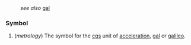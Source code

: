 :''see also'' [[gal]]

===Symbol===

#(''metrology'')  The symbol for the [[cgs]] unit of [[acceleration]], [[gal]] or [[galileo]].